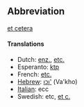 ==Abbreviation==

[[etcetera|et cetera]]

====Translations====
*Dutch: [[enz.]], [[etc.]]
*Esperanto: [[ktp]]
*French: [[etc.]]
*[[Hebrew]]: [[וכו']] (Va'kho)
*[[Italian]]: ecc
*Swedish: etc, [[et c.]]